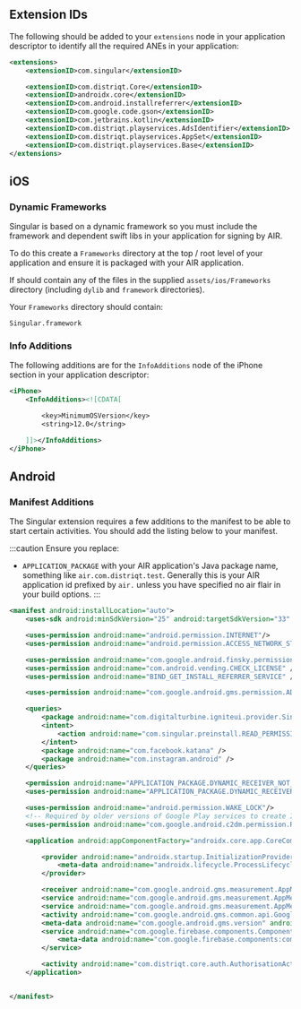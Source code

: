 
## Extension IDs

The following should be added to your `extensions` node in your application descriptor to identify all the required ANEs in your application:

```xml
<extensions>
    <extensionID>com.singular</extensionID>

	<extensionID>com.distriqt.Core</extensionID>
	<extensionID>androidx.core</extensionID>
	<extensionID>com.android.installreferrer</extensionID>
	<extensionID>com.google.code.gson</extensionID>
	<extensionID>com.jetbrains.kotlin</extensionID>
	<extensionID>com.distriqt.playservices.AdsIdentifier</extensionID>
	<extensionID>com.distriqt.playservices.AppSet</extensionID>
	<extensionID>com.distriqt.playservices.Base</extensionID>
</extensions>
```



## iOS 

### Dynamic Frameworks

Singular is based on a dynamic framework so you must include the framework and dependent swift libs in your application for signing by AIR.

To do this create a `Frameworks` directory at the top / root level of your application and ensure it is packaged with your AIR application.

If should contain any of the files in the supplied `assets/ios/Frameworks` directory (including `dylib` and `framework` directories).

Your `Frameworks` directory should contain:

```
Singular.framework
```


### Info Additions 

The following additions are for the `InfoAdditions` node of the iPhone section in your application descriptor:

```xml
<iPhone>
	<InfoAdditions><![CDATA[

        <key>MinimumOSVersion</key>
        <string>12.0</string>

	]]></InfoAdditions>
</iPhone>
```



## Android 

### Manifest Additions

The Singular extension requires a few additions to the manifest to be able to start certain activities. You should add the listing below to your manifest.

:::caution
Ensure you replace:
-  `APPLICATION_PACKAGE` with your AIR application's Java package name, something like `air.com.distriqt.test`. Generally this is your AIR application id prefixed by `air.` unless you have specified no air flair in your build options.
:::


```xml
<manifest android:installLocation="auto">
	<uses-sdk android:minSdkVersion="25" android:targetSdkVersion="33" />

    <uses-permission android:name="android.permission.INTERNET"/>
    <uses-permission android:name="android.permission.ACCESS_NETWORK_STATE" />

    <uses-permission android:name="com.google.android.finsky.permission.BIND_GET_INSTALL_REFERRER_SERVICE" />
    <uses-permission android:name="com.android.vending.CHECK_LICENSE" />
    <uses-permission android:name="BIND_GET_INSTALL_REFERRER_SERVICE" />

    <uses-permission android:name="com.google.android.gms.permission.AD_ID" />

    <queries>
        <package android:name="com.digitalturbine.igniteui.provider.SingularContentProvider" />
        <intent>
            <action android:name="com.singular.preinstall.READ_PERMISSION_SINGULAR" />
        </intent>
        <package android:name="com.facebook.katana" />
        <package android:name="com.instagram.android" />
    </queries>

    <permission android:name="APPLICATION_PACKAGE.DYNAMIC_RECEIVER_NOT_EXPORTED_PERMISSION" android:protectionLevel="signature"/>
    <uses-permission android:name="APPLICATION_PACKAGE.DYNAMIC_RECEIVER_NOT_EXPORTED_PERMISSION"/>

    <uses-permission android:name="android.permission.WAKE_LOCK"/>
    <!-- Required by older versions of Google Play services to create IID tokens -->
    <uses-permission android:name="com.google.android.c2dm.permission.RECEIVE"/>

    <application android:appComponentFactory="androidx.core.app.CoreComponentFactory">

        <provider android:name="androidx.startup.InitializationProvider" android:authorities="APPLICATION_PACKAGE.androidx-startup" android:exported="false">
            <meta-data android:name="androidx.lifecycle.ProcessLifecycleInitializer" android:value="androidx.startup"/>
        </provider>

        <receiver android:name="com.google.android.gms.measurement.AppMeasurementReceiver" android:enabled="true" android:exported="false"/>
        <service android:name="com.google.android.gms.measurement.AppMeasurementService" android:enabled="true" android:exported="false"/>
        <service android:name="com.google.android.gms.measurement.AppMeasurementJobService" android:enabled="true" android:exported="false" android:permission="android.permission.BIND_JOB_SERVICE"/>
        <activity android:name="com.google.android.gms.common.api.GoogleApiActivity" android:exported="false" android:theme="@android:style/Theme.Translucent.NoTitleBar"/>
        <meta-data android:name="com.google.android.gms.version" android:value="@integer/google_play_services_version"/>
        <service android:name="com.google.firebase.components.ComponentDiscoveryService" android:exported="false">
            <meta-data android:name="com.google.firebase.components:com.google.firebase.analytics.connector.internal.AnalyticsConnectorRegistrar" android:value="com.google.firebase.components.ComponentRegistrar"/>
        </service>

        <activity android:name="com.distriqt.core.auth.AuthorisationActivity" android:exported="false" android:theme="@android:style/Theme.Translucent.NoTitleBar"/>
    </application>


</manifest>
```




